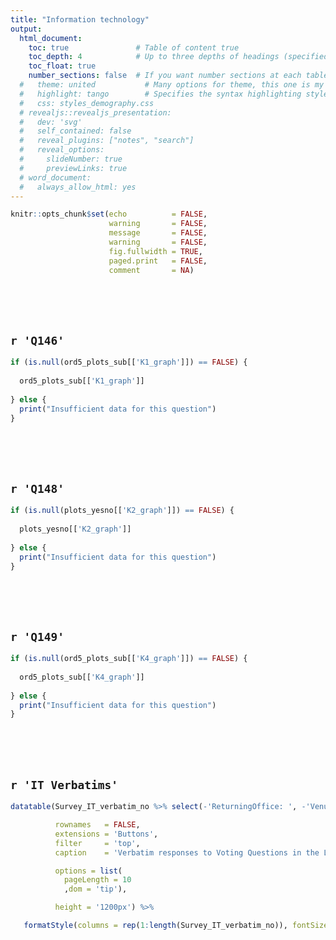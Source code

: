 ```yaml
---
title: "Information technology"
output:
  html_document:
    toc: true               # Table of content true
    toc_depth: 4            # Up to three depths of headings (specified by #, ## and html_document
    toc_float: true
    number_sections: false  # If you want number sections at each table header
  #   theme: united           # Many options for theme, this one is my favorite.
  #   highlight: tango        # Specifies the syntax highlighting style
  #   css: styles_demography.css
  # revealjs::revealjs_presentation:
  #   dev: 'svg'
  #   self_contained: false
  #   reveal_plugins: ["notes", "search"]
  #   reveal_options:
  #     slideNumber: true
  #     previewLinks: true
  # word_document:
  #   always_allow_html: yes
---
```


```r

knitr::opts_chunk$set(echo          = FALSE, 
                      warning       = FALSE, 
                      message       = FALSE, 
                      warning       = FALSE, 
                      fig.fullwidth = TRUE, 
                      paged.print   = FALSE, 
                      comment       = NA)

```



\
\
\


## **`r 'Q146'`**
```r

if (is.null(ord5_plots_sub[['K1_graph']]) == FALSE) {
  
  ord5_plots_sub[['K1_graph']]
  
} else {
  print("Insufficient data for this question")
}


```

<!-- \ -->
<!-- \ -->
<!-- \ -->


<!-- ## **`r 'Q147'`** -->
<!-- ```{r K1a, fig.width = 10, fig.height = 5} -->

<!-- Count <- BaseCount %>% -->
<!--   filter(QuestionNumber == "K1a") %>%  -->
<!--   .$BaseSize -->


<!-- if  (Count > 5) { -->

<!--   Role         <- role_list$K1a_Roles -->
<!--   Role_caption <- paste(c(Role, Count, ' Responses'), collapse = " ") %>% str_wrap(50) -->

<!--   layout(matrix(c(1, 2), nrow = 2), heights = c(1, 4)) -->
<!--   par(mar = rep(0, 4)) -->
<!--   plot.new() -->
<!--   text(x = 0.5, y = 0.5, str_wrap(label_list[['K1a']], 40), cex = 2, font = 2) -->

<!--   SurveyWordCloud(Survey_data$K1a, c("candidates", "candidate")) -->

<!--   text(x = 0.5, y = 0, Role_caption, cex = 1.5, font = 3) -->

<!-- } else { -->
<!--   print("No data for this question") -->
<!-- } -->


<!-- ``` -->

\
\
\


## **`r 'Q148'`**
```r


if (is.null(plots_yesno[['K2_graph']]) == FALSE) {
  
  plots_yesno[['K2_graph']]
  
} else {
  print("Insufficient data for this question")
}

```

\
\
\

## **`r 'Q149'`**
```r

if (is.null(ord5_plots_sub[['K4_graph']]) == FALSE) {
  
  ord5_plots_sub[['K4_graph']]
  
} else {
  print("Insufficient data for this question")
}

```

<!-- \ -->
<!-- \ -->
<!-- \ -->

<!-- ## **`r 'Q150'`** -->
<!-- ```{r K4a, fig.width = 10, fig.height = 6} -->

<!-- Count <- BaseCount %>% -->
<!--   filter(QuestionNumber == "K4a") %>% -->
<!--   .$BaseSize -->


<!-- if  (Count > 5) { -->

<!--   Role         <- role_list$K4a_Roles -->
<!--   Role_caption <- paste(c(Role, Count, ' Responses'), collapse = " ") %>% str_wrap(50) -->

<!--   layout(matrix(c(1, 2), nrow = 2), heights = c(1, 4)) -->
<!--   par(mar = rep(0, 4)) -->
<!--   plot.new() -->
<!--   text(x = 0.5, y = 0.5, str_wrap(label_list[['K4a']], 40), cex = 2, font = 2) -->

<!--   SurveyWordCloud(Survey_data$K4a, c("candidates", "candidate")) -->

<!--   text(x = 0.5, y = 0, Role_caption, cex = 1.5, font = 3) -->

<!-- } else { -->
<!--   print("No data for this question") -->
<!-- } -->

<!-- ``` -->

\
\
\

## **`r 'IT Verbatims'`**

<!-- ```{r, echo=FALSE, message=FALSE, warning=FALSE} -->

<!-- datatable(IT_verbatims_LUT, -->

<!--           rownames   = FALSE, -->
<!--           extensions = 'Buttons', -->
<!--           filter     = 'top', -->
<!--           caption    = 'Counting Questions with Verbatim responses', -->

<!--           options      = list( -->
<!--             pageLength = 10 -->
<!--             ,dom       = 'tip') -->
<!--           ) %>% -->

<!--   formatStyle(columns = rep(1:length(IT_verbatims_LUT)), fontSize = "12pt") -->

<!-- ``` -->

<!-- \ -->

```r

datatable(Survey_IT_verbatim_no %>% select(-'ReturningOffice: ', -'VenueName: '),

          rownames   = FALSE,
          extensions = 'Buttons',
          filter     = 'top',
          caption    = 'Verbatim responses to Voting Questions in the Local Election Staff Survey',

          options = list(
            pageLength = 10
            ,dom = 'tip'),

          height = '1200px') %>%

   formatStyle(columns = rep(1:length(Survey_IT_verbatim_no)), fontSize = "12pt")

```

